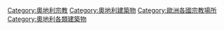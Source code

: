 {{Commons category|Religious buildings in Austria}}

[[Category:奧地利宗教|Category:奧地利宗教]]
[[Category:奧地利建築物|Category:奧地利建築物]]
[[Category:歐洲各國宗教場所|Category:歐洲各國宗教場所]]
[[Category:奧地利各類建築物|Category:奧地利各類建築物]]